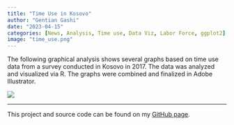 ```yaml
---
title: "Time Use in Kosovo"
author: "Gentian Gashi"
date: "2023-04-15"
categories: [News, Analysis, Time use, Data Viz, Labor Force, ggplot2]
image: "time_use.png"
---
```


The following graphical analysis shows several graphs based on time use data from a survey conducted in Kosovo in 2017. The data was analyzed and visualized via R. The graphs were combined and finalized in Adobe Illustrator.

![](time_use.png)

------------------------------------------------------------------------

This project and source code can be found on my [GitHub page](https://github.com/gentiang/time_use).
